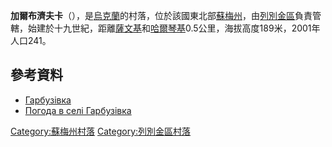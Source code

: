 {{coord|50|35|42|N|34|44|23|E|scale:100000_region:UA|display=title}}

'''加爾布濟夫卡'''（{{lang-uk|Гарбузівка}}），是[[烏克蘭|烏克蘭]]的村落，位於該國東北部[[蘇梅州|蘇梅州]]，由[[列別金區|列別金區]]負責管轄，始建於十九世紀，距離[[薩文基_(列別金區)|薩文基]]和[[哈爾琴基_(列別金區)|哈爾琴基]]0.5公里，海拔高度189米，2001年人口241。

==參考資料==
* [http://w1.c1.rada.gov.ua/pls/z7502/A005?rdat1=02.02.2010&rf7571=29316 Гарбузівка]{{dead link|date=2017年11月 |bot=InternetArchiveBot |fix-attempted=yes }}
* [http://weather.in.ua/ua/symskaja/4957 Погода в селі Гарбузівка]{{Wayback|url=http://weather.in.ua/ua/symskaja/4957 |date=20111219234124 }}

{{DEFAULTSORT:Гарбузівка}}
[[Category:蘇梅州村落|Category:蘇梅州村落]]
[[Category:列別金區村落|Category:列別金區村落]]


{{Sumy-geo-stub}}